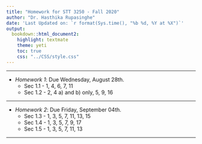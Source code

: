 ```yaml
---
title: "Homework for STT 3250 - Fall 2020"
author: "Dr. Hasthika Rupasinghe"
date: 'Last Updated on: `r format(Sys.time(), "%b %d, %Y at %X")`'
output: 
  bookdown::html_document2: 
    highlight: textmate
    theme: yeti
    toc: true
    css: "../CSS/style.css"
---
```


***

* *Homework 1*: Due Wednesday, August 28th.
    * Sec 1.1 - 1, 4, 6, 7, 11
    * Sec 1.2 - 2, 4 a) and b) only, 5, 9, 16
    
    
***

* *Homework 2*: Due Friday, September 04th.
    * Sec 1.3 - 1, 3, 5, 7, 11, 13, 15
    * Sec 1.4 - 1, 3, 5, 7, 9, 17
    * Sec 1.5 - 1, 3, 5, 7, 11, 13
 
***  
<!--

* *Homework 3*: Due Wednesday, September 11th.
    
    * Sec 2.1 - 3, 7, 10, 11, 12, 13, 14
    * Sec 2.2 - 3, 7, 9, 11
    * Sec 2.3 - 1, 3, 6, 9, 13, 19
    
    
***   
* *Homework 4*: Due Wednesday, September 18th.

    * Sec 2.4 - 3, 4, 5, 7, 11, 13, 15, 17, 20
    * Sec 2.5 - 1, 3, 7, 9
    
    
***   
* *Homework 5*: Due Wednesday, September 25th.

    * Sec 2.6 - On paper with Lasanthi
    
***   
* *Homework 6*: Due Wednesday, October 9th.
    * Sec 3.1 - 2, 3, 4, 5, 7a), 8, 9, 11, 14, 15
    
    
***   
* *Homework 7*: Due Thursday, October 17th.
    * Sec 3.2 - 1, 2, 3, 5, 8, 11, 13, 14, 16, 21 
    
***   
* *Homework 8*: Due Wednesday, October 23th.
    * Sec 3.3 - 1, 2, 3, 5, 7, 9b), 11, 13
    * Sec 4.1 - 1, 3, 5
    
***   
* *Homework 9*: Due Wednesday, October 30th.

    * Sec 4.2 - 1, 3 a), 6(only a,b,c,and d), 9
    * Sec 4.3 - 1, 6, 9
    
    ***   
* *Homework 10*: Due Thursday, november 7th.
    * Sec 4.4 - 1, 3, 4, 5 a) only, 7, 13, 17.
    * Sec 5.1 - 1, 2, 3, 5, 10, 11
    
    *** 
    
    
* *Practice Problems*: Due Thursday, november 21st.

    * Sec 5.2 - 1, 6, 8, 9
    * Sec 5.3 - 1, 3, 5, 7, 9, 13, 17
    
     *** 
     
 * *Practice Problems*: Due Tuesday, December 3rd.
    * Sec 5.4 -  2, 3, 5, 6, 7
    * Sec 5.5 - 1, 3, 7, 9
    * Sec 5.6 - 1, 3, 7
  
    ***
  
  -->  
    
    